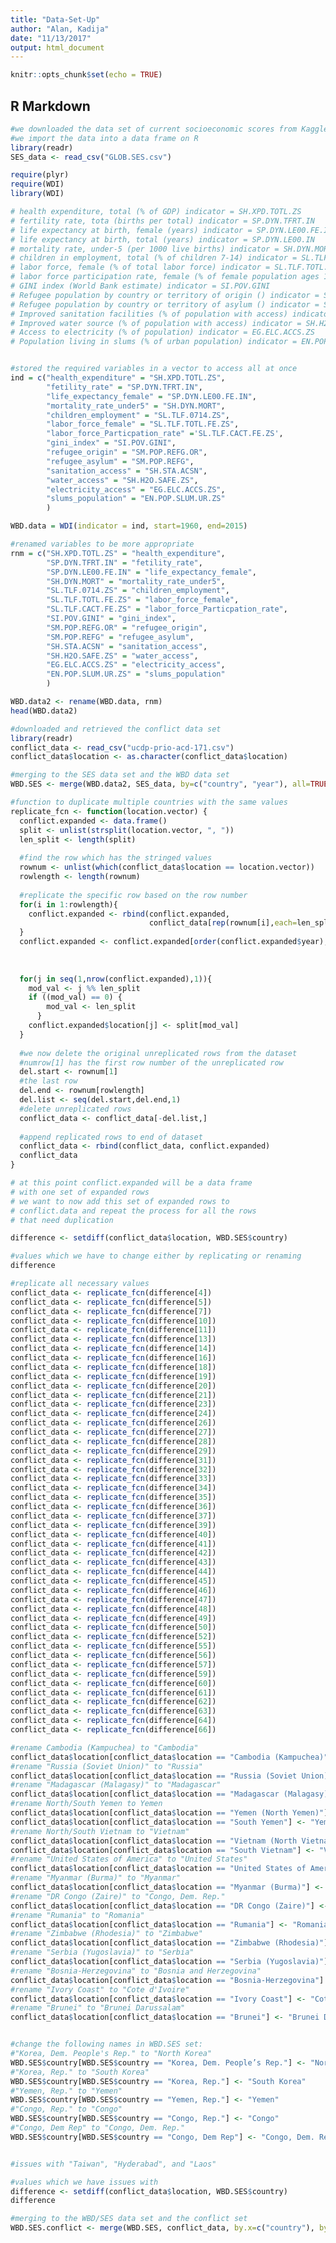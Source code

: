 ```yaml
---
title: "Data-Set-Up"
author: "Alan, Kadija"
date: "11/13/2017"
output: html_document
---
```


```r
knitr::opts_chunk$set(echo = TRUE)
```

## R Markdown
```r
#we downloaded the data set of current socioeconomic scores from Kaggle
#we import the data into a data frame on R
library(readr)
SES_data <- read_csv("GLOB.SES.csv")
```

```r
require(plyr)
require(WDI)
library(WDI)

# health expenditure, total (% of GDP) indicator = SH.XPD.TOTL.ZS
# fertility rate, tota (births per total) indicator = SP.DYN.TFRT.IN
# life expectancy at birth, female (years) indicator = SP.DYN.LE00.FE.IN
# life expectancy at birth, total (years) indicator = SP.DYN.LE00.IN
# mortality rate, under-5 (per 1000 live births) indicator = SH.DYN.MORT
# children in employment, total (% of children 7-14) indicator = SL.TLF.0714.ZS
# labor force, female (% of total labor force) indicator = SL.TLF.TOTL.FE.ZS
# labor force participation rate, female (% of female population ages 15+)(modeled ILO estimate) indicator = SL.TLF.CACT.FE.ZS
# GINI index (World Bank estimate) indicator = SI.POV.GINI
# Refugee population by country or territory of origin () indicator = SM.POP.REFG.OR
# Refugee population by country or territory of asylum () indicator = SM.POP.REFG
# Improved sanitation facilities (% of population with access) indicator = SH.STA.ACSN
# Improved water source (% of population with access) indicator = SH.H2O.SAFE.ZS
# Access to electricity (% of population) indicator = EG.ELC.ACCS.ZS
# Population living in slums (% of urban population) indicator = EN.POP.SLUM.UR.ZS


#stored the required variables in a vector to access all at once
ind = c("health_expenditure" = "SH.XPD.TOTL.ZS",
        "fetility_rate" = "SP.DYN.TFRT.IN",
        "life_expectancy_female" = "SP.DYN.LE00.FE.IN",
        "mortality_rate_under5" = "SH.DYN.MORT",
        "children_employment" = "SL.TLF.0714.ZS",
        "labor_force_female" = "SL.TLF.TOTL.FE.ZS",
        "labor_force_Particpation_rate" ='SL.TLF.CACT.FE.ZS',
        "gini_index" = "SI.POV.GINI",
        "refugee_origin" = "SM.POP.REFG.OR",
        "refugee_asylum" = "SM.POP.REFG",
        "sanitation_access" = "SH.STA.ACSN",
        "water_access" = "SH.H2O.SAFE.ZS",
        "electricity_access" = "EG.ELC.ACCS.ZS",
        "slums_population" = "EN.POP.SLUM.UR.ZS"
        )

WBD.data = WDI(indicator = ind, start=1960, end=2015)

#renamed variables to be more appropriate
rnm = c("SH.XPD.TOTL.ZS" = "health_expenditure",
        "SP.DYN.TFRT.IN" = "fetility_rate",
        "SP.DYN.LE00.FE.IN" = "life_expectancy_female",
        "SH.DYN.MORT" = "mortality_rate_under5",
        "SL.TLF.0714.ZS" = "children_employment",
        "SL.TLF.TOTL.FE.ZS" = "labor_force_female",
        "SL.TLF.CACT.FE.ZS" = "labor_force_Particpation_rate",
        "SI.POV.GINI" = "gini_index",
        "SM.POP.REFG.OR" = "refugee_origin",
        "SM.POP.REFG" = "refugee_asylum",
        "SH.STA.ACSN" = "sanitation_access",
        "SH.H2O.SAFE.ZS" = "water_access",
        "EG.ELC.ACCS.ZS" = "electricity_access",
        "EN.POP.SLUM.UR.ZS" = "slums_population"
        )

WBD.data2 <- rename(WBD.data, rnm)
head(WBD.data2)
```


```r
#downloaded and retrieved the conflict data set
library(readr)
conflict_data <- read_csv("ucdp-prio-acd-171.csv")
conflict_data$location <- as.character(conflict_data$location)
```

```r
#merging to the SES data set and the WBD data set
WBD.SES <- merge(WBD.data2, SES_data, by=c("country", "year"), all=TRUE)
```

```r
#function to duplicate multiple countries with the same values 
replicate_fcn <- function(location.vector) {
  conflict.expanded <- data.frame()
  split <- unlist(strsplit(location.vector, ", "))
  len_split <- length(split)   
  
  #find the row which has the stringed values 
  rownum <- unlist(which(conflict_data$location == location.vector))
  rowlength <- length(rownum)
  
  #replicate the specific row based on the row number 
  for(i in 1:rowlength){
    conflict.expanded <- rbind(conflict.expanded, 
                               conflict_data[rep(rownum[i],each=len_split),])
  }
  conflict.expanded <- conflict.expanded[order(conflict.expanded$year),]  
  
  
  
  for(j in seq(1,nrow(conflict.expanded),1)){
    mod_val <- j %% len_split
    if ((mod_val) == 0) {
        mod_val <- len_split
      }
    conflict.expanded$location[j] <- split[mod_val]
  }
  
  #we now delete the original unreplicated rows from the dataset
  #numrow[1] has the first row number of the unreplicated row
  del.start <- rownum[1]
  #the last row
  del.end <- rownum[rowlength]
  del.list <- seq(del.start,del.end,1)
  #delete unreplicated rows
  conflict_data <- conflict_data[-del.list,]
  
  #append replicated rows to end of dataset
  conflict_data <- rbind(conflict_data, conflict.expanded)
  conflict_data
}

# at this point conflict.expanded will be a data frame
# with one set of expanded rows
# we want to now add this set of expanded rows to
# conflict.data and repeat the process for all the rows
# that need duplication

```

```r
difference <- setdiff(conflict_data$location, WBD.SES$country)

#values which we have to change either by replicating or renaming
difference

#replicate all necessary values
conflict_data <- replicate_fcn(difference[4])
conflict_data <- replicate_fcn(difference[5])
conflict_data <- replicate_fcn(difference[7])
conflict_data <- replicate_fcn(difference[10])
conflict_data <- replicate_fcn(difference[11])
conflict_data <- replicate_fcn(difference[13])
conflict_data <- replicate_fcn(difference[14])
conflict_data <- replicate_fcn(difference[16])
conflict_data <- replicate_fcn(difference[18])
conflict_data <- replicate_fcn(difference[19])
conflict_data <- replicate_fcn(difference[20])
conflict_data <- replicate_fcn(difference[21])
conflict_data <- replicate_fcn(difference[23])
conflict_data <- replicate_fcn(difference[24])
conflict_data <- replicate_fcn(difference[26])
conflict_data <- replicate_fcn(difference[27])
conflict_data <- replicate_fcn(difference[28])
conflict_data <- replicate_fcn(difference[29])
conflict_data <- replicate_fcn(difference[31])
conflict_data <- replicate_fcn(difference[32])
conflict_data <- replicate_fcn(difference[33])
conflict_data <- replicate_fcn(difference[34])
conflict_data <- replicate_fcn(difference[35])
conflict_data <- replicate_fcn(difference[36])
conflict_data <- replicate_fcn(difference[37])
conflict_data <- replicate_fcn(difference[39])
conflict_data <- replicate_fcn(difference[40])
conflict_data <- replicate_fcn(difference[41])
conflict_data <- replicate_fcn(difference[42])
conflict_data <- replicate_fcn(difference[43])
conflict_data <- replicate_fcn(difference[44])
conflict_data <- replicate_fcn(difference[45])
conflict_data <- replicate_fcn(difference[46])
conflict_data <- replicate_fcn(difference[47])
conflict_data <- replicate_fcn(difference[48])
conflict_data <- replicate_fcn(difference[49])
conflict_data <- replicate_fcn(difference[50])
conflict_data <- replicate_fcn(difference[52])
conflict_data <- replicate_fcn(difference[55])
conflict_data <- replicate_fcn(difference[56])
conflict_data <- replicate_fcn(difference[57])
conflict_data <- replicate_fcn(difference[59])
conflict_data <- replicate_fcn(difference[60])
conflict_data <- replicate_fcn(difference[61])
conflict_data <- replicate_fcn(difference[62])
conflict_data <- replicate_fcn(difference[63])
conflict_data <- replicate_fcn(difference[64])
conflict_data <- replicate_fcn(difference[66])

#rename Cambodia (Kampuchea) to "Cambodia"
conflict_data$location[conflict_data$location == "Cambodia (Kampuchea)"] <- "Cambodia"
#rename "Russia (Soviet Union)" to "Russia"
conflict_data$location[conflict_data$location == "Russia (Soviet Union)"] <- "Russia"
#rename "Madagascar (Malagasy)" to "Madagascar"
conflict_data$location[conflict_data$location == "Madagascar (Malagasy)"] <- "Madagascar"
#rename North/South Yemen to Yemen
conflict_data$location[conflict_data$location == "Yemen (North Yemen)"] <- "Yemen"
conflict_data$location[conflict_data$location == "South Yemen"] <- "Yemen"
#rename North/South Vietnam to "Vietnam"
conflict_data$location[conflict_data$location == "Vietnam (North Vietnam)"] <- "Vietnam"
conflict_data$location[conflict_data$location == "South Vietnam"] <- "Vietnam"
#rename "United States of America" to "United States"
conflict_data$location[conflict_data$location == "United States of America"] <- "United States"
#rename "Myanmar (Burma)" to "Myanmar"
conflict_data$location[conflict_data$location == "Myanmar (Burma)"] <- "Myanmar"
#rename "DR Congo (Zaire)" to "Congo, Dem. Rep."
conflict_data$location[conflict_data$location == "DR Congo (Zaire)"] <- "Congo, Dem. Rep."
#rename "Rumania" to "Romania"
conflict_data$location[conflict_data$location == "Rumania"] <- "Romania"
#rename "Zimbabwe (Rhodesia)" to "Zimbabwe"
conflict_data$location[conflict_data$location == "Zimbabwe (Rhodesia)"] <- "Zimbabwe"
#rename "Serbia (Yugoslavia)" to "Serbia"
conflict_data$location[conflict_data$location == "Serbia (Yugoslavia)"] <- "Serbia"
#rename "Bosnia-Herzegovina" to "Bosnia and Herzegovina"
conflict_data$location[conflict_data$location == "Bosnia-Herzegovina"] <- "Bosnia and Herzegovina"
#rename "Ivory Coast" to "Cote d'Ivoire"
conflict_data$location[conflict_data$location == "Ivory Coast"] <- "Cote d'Ivoire"
#rename "Brunei" to "Brunei Darussalam"
conflict_data$location[conflict_data$location == "Brunei"] <- "Brunei Darussalam"


#change the following names in WBD.SES set:
#"Korea, Dem. People's Rep." to "North Korea"
WBD.SES$country[WBD.SES$country == "Korea, Dem. People’s Rep."] <- "North Korea"
#"Korea, Rep." to "South Korea"
WBD.SES$country[WBD.SES$country == "Korea, Rep."] <- "South Korea"
#"Yemen, Rep." to "Yemen"
WBD.SES$country[WBD.SES$country == "Yemen, Rep."] <- "Yemen"
#"Congo, Rep." to "Congo"
WBD.SES$country[WBD.SES$country == "Congo, Rep."] <- "Congo"
#"Congo, Dem Rep" to "Congo, Dem. Rep."
WBD.SES$country[WBD.SES$country == "Congo, Dem Rep"] <- "Congo, Dem. Rep."


#issues with "Taiwan", "Hyderabad", and "Laos"

#values which we have issues with
difference <- setdiff(conflict_data$location, WBD.SES$country)
difference

```

```r
#merging to the WBD/SES data set and the conflict set
WBD.SES.conflict <- merge(WBD.SES, conflict_data, by.x=c("country"), by.y=c("location"), all=TRUE)
```


